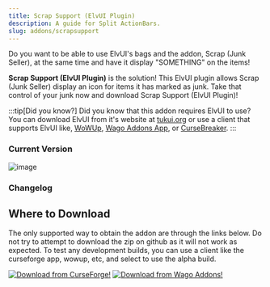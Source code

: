 ```yaml
---
title: Scrap Support (ElvUI Plugin)
description: A guide for Split ActionBars.
slug: addons/scrapsupport
---
```



Do you want to be able to use ElvUI's bags and the addon, Scrap (Junk Seller), at the same time and have it display "SOMETHING" on the items!

**Scrap Support (ElvUI Plugin)** is the solution! This ElvUI plugin allows Scrap (Junk Seller) display an icon for items it has marked as junk. Take that control of your junk now and download Scrap Support (ElvUI Plugin)!

:::tip[Did you know?]
Did you know that this addon requires ElvUI to use? You can download ElvUI from it's website at [tukui.org](https://tukui.org/elvui) or use a client that supports ElvUI like, [WoWUp](https://wowup.io/), [Wago Addons App](https://addons.wago.io/app), or [CurseBreaker](https://github.com/AcidWeb/CurseBreaker).
:::

### Current Version
<img src="https://img.shields.io/github/v/tag/repooc/ElvUI_ScrapSupport?style=for-the-badge&label=%20&color=A330C9" alt="image" data-zoom-off />

### Changelog
<Changelog />

## Where to Download
The only supported way to obtain the addon are through the links below. Do not try to attempt to download the zip on github as it will not work as expected. To test any development builds, you can use a client like the curseforge app, wowup, etc, and select to use the alpha build.

<FluidGrid minColumnWidth="20rem">
  <a href="https://www.curseforge.com/wow/addons/scrap-support-elvui-plugin"><img src="/images/CurseForgeBanner.png" alt="Download from CurseForge!" data-zoom-off /></a>
  <a href="https://addons.wago.io/addons/scrap-support-elvui-plugin"><img src="/images/WagoBanner.png" alt="Download from Wago Addons!" data-zoom-off /></a>
</FluidGrid>
